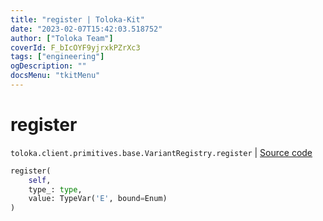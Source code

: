 ```yaml
---
title: "register | Toloka-Kit"
date: "2023-02-07T15:42:03.518752"
author: ["Toloka Team"]
coverId: F_bIcOYF9yjrxkPZrXc3
tags: ["engineering"]
ogDescription: ""
docsMenu: "tkitMenu"
---
```


# register
`toloka.client.primitives.base.VariantRegistry.register` | [Source code](https://github.com/Toloka/toloka-kit/blob/v1.1.3/src/client/primitives/base.py#L45)

```python
register(
    self,
    type_: type,
    value: TypeVar('E', bound=Enum)
)
```